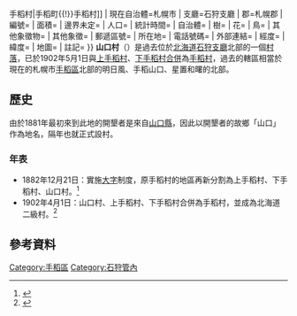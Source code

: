 {{日本町村 (廢除)
| 自治體名=山口
| 町村=村
| 町村章=
| 日文原名=山口村
| 平假名=やまぐちむら
| 羅馬字拼音=Yamaguchi-mura
| 都道府縣=北海道
| 廢除時間=1902年4月1日
| 廢除理由=[[新設合併|新設合併]] 
| 廢除時處置=[[上手稻村|上手稻村]]、[[下手稻村|下手稻村]]、'''山口村''' → [[手稻町{{!}}手稻村|手稻町{{!}}手稻村]]
| 現在自治體=札幌市
| 支廳=石狩支廳
| 郡=札幌郡
| 編號=
| 面積=
| 邊界未定=
| 人口=
| 統計時間=
| 自治體=
| 樹=
| 花=
| 鳥=
| 其他象徵物=
| 其他象徵=
| 郵遞區號=
| 所在地=
| 電話號碼=
| 外部連結=
| 經度=
| 緯度=
| 地圖=
| 註記=
}}
'''山口村'''（{{jpn|j=山口村|hg=やまぐちむら|rm=Yamaguchi mura|f=y}}）是過去位於[[北海道|北海道]][[石狩支廳|石狩支廳]]北部的一個[[村落|村落]]，已於1902年5月1日與[[上手稻村|上手稻村]]、[[下手稻村|下手稻村]][[市町村合併|合併]]為[[手稻町|手稻村]]，過去的轄區相當於現在的札幌市[[手稻區|手稻區]]北部的明日風、手稻山口、星置和曙的北部。

==歷史==
由於1881年最初來到此地的開墾者是來自[[山口縣|山口縣]]，因此以開墾者的故鄉「山口」作為地名，隔年也就正式設村。

===年表===
* 1882年12月21日：實施[[大字_(行政區劃)|大字]]制度，原手稻村的地區再新分割為上手稻村、下手稻村、山口村。<ref>{{cite web| url=http://www.maedachuo-e.sapporo-c.ed.jp/ayumi/ayumi.htm| publisher=札幌市立前田中央小學校| title=地區沿革| accessdate=2008年7月14日| language=ja| archive-url=https://web.archive.org/web/20070929102743/http://www.maedachuo-e.sapporo-c.ed.jp/ayumi/ayumi.htm| archive-date=2007年9月29日| dead-url=yes}}</ref>
* 1902年4月1日：山口村、上手稻村、下手稻村合併為手稻村，並成為北海道二級村。<ref>{{Cite web|url=http://homepage1.nifty.com/ishato/tiri/sityoson/01hokkai/01_hokkai11.htm#isikari |title=市町村的變遷 - 北海道［道央・道南］ |publisher=ISSIE |accessdate=2008年7月14日 |language=ja |deadurl=yes |archiveurl=https://web.archive.org/web/20090930122953/http://homepage1.nifty.com/ishato/tiri/sityoson/01hokkai/01_hokkai11.htm |archivedate=2009年9月30日 }}</ref>

==參考資料==
<div class="references-small">
<references />

{{石狩支廳}}

[[Category:手稻區|Category:手稻區]]
[[Category:石狩管內|Category:石狩管內]]